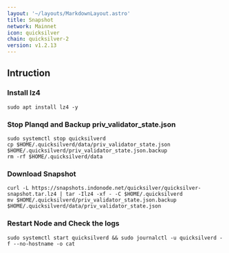 ```yaml
---
layout: '~/layouts/MarkdownLayout.astro'
title: Snapshot
network: Mainnet
icon: quicksilver
chain: quicksilver-2
version: v1.2.13
---
```

## Intruction

### Install lz4
```
sudo apt install lz4 -y
```

### Stop Planqd and Backup priv_validator_state.json
```
sudo systemctl stop quicksilverd
cp $HOME/.quicksilverd/data/priv_validator_state.json $HOME/.quicksilverd/priv_validator_state.json.backup
rm -rf $HOME/.quicksilverd/data
```

### Download Snapshot
```
curl -L https://snapshots.indonode.net/quicksilver/quicksilver-snapshot.tar.lz4 | tar -Ilz4 -xf - -C $HOME/.quicksilverd
mv $HOME/.quicksilverd/priv_validator_state.json.backup $HOME/.quicksilverd/data/priv_validator_state.json
```

### Restart Node and Check the logs

```
sudo systemctl start quicksilverd && sudo journalctl -u quicksilverd -f --no-hostname -o cat
```